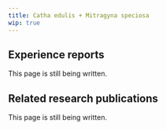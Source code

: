 ---
title: Catha edulis + Mitragyna speciosa
wip: true
---

## Experience reports

This page is still being written.

## Related research publications

This page is still being written.

